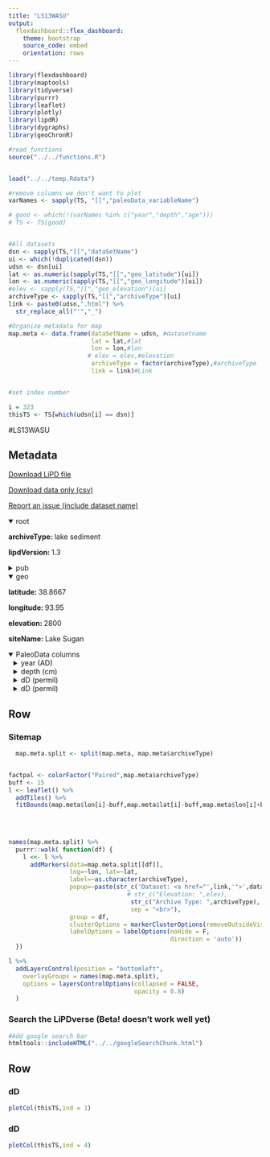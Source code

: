 ```yaml
---
title: "LS13WASU"
output: 
  flexdashboard::flex_dashboard:
    theme: bootstrap
    source_code: embed
    orientation: rows
---
```


```r
library(flexdashboard)
library(maptools)
library(tidyverse)
library(purrr)
library(leaflet)
library(plotly)
library(lipdR)
library(dygraphs)
library(geoChronR)

#read functions
source("../../functions.R")


load("../../temp.Rdata")

#remove columns we don't want to plot
varNames <- sapply(TS, "[[","paleoData_variableName")

# good <- which(!(varNames %in% c("year","depth","age")))
# TS <- TS[good]


#All datasets
dsn <- sapply(TS,"[[","dataSetName")
ui <- which(!duplicated(dsn))
udsn <- dsn[ui]
lat <- as.numeric(sapply(TS,"[[","geo_latitude")[ui])
lon <- as.numeric(sapply(TS,"[[","geo_longitude")[ui])
#elev <- sapply(TS,"[[","geo_elevation")[ui]
archiveType <- sapply(TS,"[[","archiveType")[ui]
link <- paste0(udsn,".html") %>% 
  str_replace_all("'","_")

#Organize metadata for map
map.meta <- data.frame(dataSetName = udsn, #datasetname
                       lat = lat,#lat
                       lon = lon,#lon
                      # elev = elev,#elevation
                       archiveType = factor(archiveType),#archiveType
                       link = link)#Link


#set index number

i = 323
thisTS <- TS[which(udsn[i] == dsn)]
```
#LS13WASU

Metadata {.sidebar}
-------------------------------------
[Download LiPD file](LS13WASU.lpd)
            

[Download data only (csv)](LS13WASU.csv)
            

[Report an issue (include dataset name)](https://github.com/nickmckay/LiPDverse/issues)

<details open style="margin-left: 0px">
<summary>root</summary>
<p style="margin-left: 0px"><strong>archiveType: </strong>lake sediment
<p style="margin-left: 0px"><strong>lipdVersion: </strong>1.3
</details>
<details>
<summary>pub</summary>
<details style="margin-left: 10px">
<summary>pub1</summary>
<p style="margin-left: 10px"><strong>author: </strong>Wang, Z. , Liu, W. , Liu, Z. , Wang, H. , He, Y. , Zhang, F.
<p style="margin-left: 10px"><strong>journal: </strong>The Holocene
<p style="margin-left: 10px"><strong>volume: </strong>23
<p style="margin-left: 10px"><strong>pubYear: </strong>NA
<p style="margin-left: 10px"><strong>title: </strong>A 1700-year n-alkanes hydrogen isotope record of moisture changes in sediments from Lake Sugan in the Qaidam Basin, northeastern Tibetan Plateau
<p style="margin-left: 10px"><strong>DOI: </strong>10.1177/0959683613486941
</details>
<details style="margin-left: 10px">
<summary>pub2</summary>
<p style="margin-left: 10px"><strong>pubYear: </strong>NA
</details>
</details>
<details open style="margin-left: 0px">
<summary>geo</summary>
<p style="margin-left: 0px"><strong>latitude: </strong>38.8667
<p style="margin-left: 0px"><strong>longitude: </strong>93.95
<p style="margin-left: 0px"><strong>elevation: </strong>2800
<p style="margin-left: 0px"><strong>siteName: </strong>Lake Sugan
</details>
<details open>
<summary>PaleoData columns</summary>
<details style="margin-left: 10px">
<summary>year (AD)</summary>
<p style="margin-left: 10px"><strong>TSid: </strong>MAT7cbe87ad3a
<p style="margin-left: 10px"><strong>variableName: </strong>year
<p style="margin-left: 10px"><strong>units: </strong>AD
<p style="margin-left: 10px"><strong>description: </strong>Year AD
</details>
<details style="margin-left: 10px">
<summary>depth (cm)</summary>
<p style="margin-left: 10px"><strong>TSid: </strong>MAT0bb768872a
<p style="margin-left: 10px"><strong>variableName: </strong>depth
<p style="margin-left: 10px"><strong>units: </strong>cm
<p style="margin-left: 10px"><strong>description: </strong>depth
</details>
<details style="margin-left: 10px">
<summary>dD (permil)</summary>
<p style="margin-left: 10px"><strong>TSid: </strong>LS13WASU01B
<p style="margin-left: 10px"><strong>variableName: </strong>dD
<p style="margin-left: 10px"><strong>units: </strong>permil
<p style="margin-left: 10px"><strong>description: </strong>terrestrial biomarker
<details>
<summary>interpretation</summary>
<details style="margin-left: 20px">
<summary>1</summary>
<p style="margin-left: 20px"><strong>basis: </strong>The effective moisture (ratio of precipitation to evaporation) is considered as the main factor controlling the ?D values of lipid n-alkanes in terrestrial plants (Polissar and Freeman, 2010). In a previous study, the ?D record from a loess profile in the Chinese Loess Plateau displayed a strong correlation to changes in the magnetic susceptibility (MS) over the past 130 ka, and the isoto- pic variation was thought to be strongly affected by aridity (Liu and Huang, 2005). Furthermore, a humidity control experiment in the field verified the correlation between D enrichment and rela- tive humidity (McInerney et al., 2011). A study of lipids from the Santa Barbara Basin from the past 1400 years also revealed the ?D of mid-chain acids to be partially correlated with existing data of drought severity (Li et al., 2011).
<p style="margin-left: 20px"><strong>interpDirection: </strong>increase
<p style="margin-left: 20px"><strong>scope: </strong>climate
<p style="margin-left: 20px"><strong>seasonality: </strong>growing season? (not stated)
<p style="margin-left: 20px"><strong>variable: </strong>P/E
<p style="margin-left: 20px"><strong>variableDetail: </strong>air
<p style="margin-left: 20px"><strong>direction: </strong>increase
</details>
<details style="margin-left: 20px">
<summary>2</summary>
<p style="margin-left: 20px"><strong>basis: </strong>The effective moisture (ratio of precipitation to evaporation) is considered as the main factor controlling the ?D values of lipid n-alkanes in terrestrial plants (Polissar and Freeman, 2010). In a previous study, the ?D record from a loess profile in the Chinese Loess Plateau displayed a strong correlation to changes in the magnetic susceptibility (MS) over the past 130 ka, and the isoto- pic variation was thought to be strongly affected by aridity (Liu and Huang, 2005). Furthermore, a humidity control experiment in the field verified the correlation between D enrichment and rela- tive humidity (McInerney et al., 2011). A study of lipids from the Santa Barbara Basin from the past 1400 years also revealed the ?D of mid-chain acids to be partially correlated with existing data of drought severity (Li et al., 2011).
<p style="margin-left: 20px"><strong>direction: </strong>negative
<p style="margin-left: 20px"><strong>inferredMaterial: </strong>soil water
<p style="margin-left: 20px"><strong>mathematicalRelation: </strong>linear
<p style="margin-left: 20px"><strong>rank: </strong>2
<p style="margin-left: 20px"><strong>scope: </strong>isotope
<p style="margin-left: 20px"><strong>seasonality: </strong>growing season? (not stated)
<p style="margin-left: 20px"><strong>variable: </strong>P_E
<p style="margin-left: 20px"><strong>coefficient: </strong>NA
<p style="margin-left: 20px"><strong>fraction: </strong>NA
</details>
<details style="margin-left: 20px">
<summary>3</summary>
<p style="margin-left: 20px"><strong>basis: </strong>Therefore, we suggest that the variation in vegetation type (shrubs and grass) is also the predominant factor influencing the [d2H of leaf waxes in] sediments of Lake Sugan, because of the ?D values of Chenopodiceae shrubs are higher than those of grasses. We can still discuss the moisture history using the hydrogen-isotope record, at least quantitatively, because the vegetation type would be consistent with hydrological condition. [i.e., Chenopodiaceae shrubs tend to be more abundant in dry climates, and Chenopodiaceae shrubs have a smaller apparent fractionation, so dry climates would not only cause greater evaporative enrichment of plant source water, but more leaf waxes with relatively enriched d2H would be produced by Chenopodiaceae shrubs.]
<p style="margin-left: 20px"><strong>direction: </strong>positive
<p style="margin-left: 20px"><strong>mathematicalRelation: </strong>linear
<p style="margin-left: 20px"><strong>rank: </strong>1
<p style="margin-left: 20px"><strong>scope: </strong>isotope
<p style="margin-left: 20px"><strong>seasonality: </strong>growing season? (not stated)
<p style="margin-left: 20px"><strong>variable: </strong>vegetation type (Chenopodiaceae shrub abundance)
<p style="margin-left: 20px"><strong>coefficient: </strong>NA
<p style="margin-left: 20px"><strong>fraction: </strong>NA
</details>
<details style="margin-left: 20px">
<summary>4</summary>
<p style="margin-left: 20px"><strong>coefficient: </strong>NA
<p style="margin-left: 20px"><strong>fraction: </strong>NA
<p style="margin-left: 20px"><strong>rank: </strong>NA
<p style="margin-left: 20px"><strong>scope: </strong>isotope
</details>
</details>
</details>
<details style="margin-left: 10px">
<summary>dD (permil)</summary>
<p style="margin-left: 10px"><strong>TSid: </strong>LS13WASU01A
<p style="margin-left: 10px"><strong>variableName: </strong>dD
<p style="margin-left: 10px"><strong>units: </strong>permil
<p style="margin-left: 10px"><strong>description: </strong>terrestrial biomarker
<details>
<summary>interpretation</summary>
<details style="margin-left: 20px">
<summary>1</summary>
<p style="margin-left: 20px"><strong>basis: </strong>The effective moisture (ratio of precipitation to evaporation) is considered as the main factor controlling the ?D values of lipid n-alkanes in terrestrial plants (Polissar and Freeman, 2010). In a previous study, the ?D record from a loess profile in the Chinese Loess Plateau displayed a strong correlation to changes in the magnetic susceptibility (MS) over the past 130 ka, and the isoto- pic variation was thought to be strongly affected by aridity (Liu and Huang, 2005). Furthermore, a humidity control experiment in the field verified the correlation between D enrichment and rela- tive humidity (McInerney et al., 2011). A study of lipids from the Santa Barbara Basin from the past 1400 years also revealed the ?D of mid-chain acids to be partially correlated with existing data of drought severity (Li et al., 2011).
<p style="margin-left: 20px"><strong>interpDirection: </strong>increase
<p style="margin-left: 20px"><strong>scope: </strong>climate
<p style="margin-left: 20px"><strong>seasonality: </strong>growing season? (not stated)
<p style="margin-left: 20px"><strong>variable: </strong>P/E
<p style="margin-left: 20px"><strong>variableDetail: </strong>air
</details>
<details style="margin-left: 20px">
<summary>2</summary>
<p style="margin-left: 20px"><strong>basis: </strong>The effective moisture (ratio of precipitation to evaporation) is considered as the main factor controlling the ?D values of lipid n-alkanes in terrestrial plants (Polissar and Freeman, 2010). In a previous study, the ?D record from a loess profile in the Chinese Loess Plateau displayed a strong correlation to changes in the magnetic susceptibility (MS) over the past 130 ka, and the isoto- pic variation was thought to be strongly affected by aridity (Liu and Huang, 2005). Furthermore, a humidity control experiment in the field verified the correlation between D enrichment and rela- tive humidity (McInerney et al., 2011). A study of lipids from the Santa Barbara Basin from the past 1400 years also revealed the ?D of mid-chain acids to be partially correlated with existing data of drought severity (Li et al., 2011).
<p style="margin-left: 20px"><strong>direction: </strong>negative
<p style="margin-left: 20px"><strong>inferredMaterial: </strong>soil water
<p style="margin-left: 20px"><strong>mathematicalRelation: </strong>linear
<p style="margin-left: 20px"><strong>rank: </strong>2
<p style="margin-left: 20px"><strong>scope: </strong>isotope
<p style="margin-left: 20px"><strong>seasonality: </strong>growing season? (not stated)
<p style="margin-left: 20px"><strong>variable: </strong>P_E
</details>
<details style="margin-left: 20px">
<summary>3</summary>
<p style="margin-left: 20px"><strong>basis: </strong>Therefore, we suggest that the variation in vegetation type (shrubs and grass) is also the predominant factor influencing the [d2H of leaf waxes in] sediments of Lake Sugan, because of the ?D values of Chenopodiceae shrubs are higher than those of grasses. We can still discuss the moisture history using the hydrogen-isotope record, at least quantitatively, because the vegetation type would be consistent with hydrological condition. [i.e., Chenopodiaceae shrubs tend to be more abundant in dry climates, and Chenopodiaceae shrubs have a smaller apparent fractionation, so dry climates would not only cause greater evaporative enrichment of plant source water, but more leaf waxes with relatively enriched d2H would be produced by Chenopodiaceae shrubs.]
<p style="margin-left: 20px"><strong>direction: </strong>increase
<p style="margin-left: 20px"><strong>mathematicalRelation: </strong>linear
<p style="margin-left: 20px"><strong>rank: </strong>1
<p style="margin-left: 20px"><strong>scope: </strong>isotope
<p style="margin-left: 20px"><strong>seasonality: </strong>growing season? (not stated)
<p style="margin-left: 20px"><strong>variable: </strong>vegetation type (Chenopodiaceae shrub abundance)
</details>
</details>
</details>

Row {.tabset .tabset-fade}
-----------------------------------------------------------------------

### Sitemap

```r
  map.meta.split <- split(map.meta, map.meta$archiveType)


factpal <- colorFactor("Paired",map.meta$archiveType)
buff <- 15
l <- leaflet() %>% 
  addTiles() %>% 
  fitBounds(map.meta$lon[i]-buff,map.meta$lat[i]-buff,map.meta$lon[i]+buff,map.meta$lat[i]+buff)
  

  
  
names(map.meta.split) %>%
  purrr::walk( function(df) {
    l <<- l %>%
      addMarkers(data=map.meta.split[[df]],
                 lng=~lon, lat=~lat,
                 label=~as.character(archiveType),
                 popup=~paste(str_c('Dataset: <a href="',link,'">',dataSetName,'</a>'),
                                 # str_c("Elevation: ",elev),
                                  str_c("Archive Type: ",archiveType),
                                  sep = "<br>"),
                 group = df,
                 clusterOptions = markerClusterOptions(removeOutsideVisibleBounds = F),
                 labelOptions = labelOptions(noHide = F,
                                             direction = 'auto'))
  })

l %>%
  addLayersControl(position = "bottomleft",
    overlayGroups = names(map.meta.split),
    options = layersControlOptions(collapsed = FALSE,
                                   opacity = 0.8)
  )
```

### Search the LiPDverse (Beta! doesn't work well yet)
```r
#Add google search bar
htmltools::includeHTML("../../googleSearchChunk.html")
```


Row {.tabset .tabset-fade}
-----------------------------------------------------------------------

### dD
```r
plotCol(thisTS,ind = 1)
```

### dD
```r
plotCol(thisTS,ind = 4)
```
